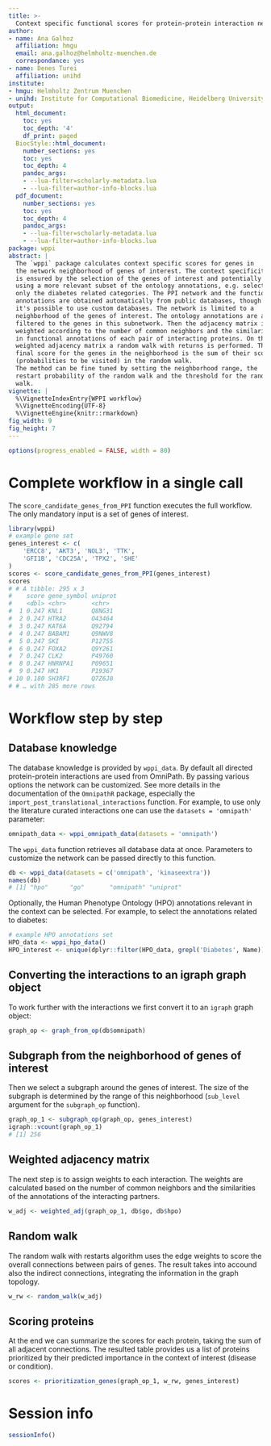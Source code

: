 ```yaml
---
title: >-
  Context specific functional scores for protein-protein interaction networks
author:
- name: Ana Galhoz
  affiliation: hmgu
  email: ana.galhoz@helmholtz-muenchen.de
  correspondance: yes
- name: Denes Turei
  affiliation: unihd
institute:
- hmgu: Helmholtz Zentrum Muenchen
- unihd: Institute for Computational Biomedicine, Heidelberg University
output:
  html_document:
    toc: yes
    toc_depth: '4'
    df_print: paged
  BiocStyle::html_document:
    number_sections: yes
    toc: yes
    toc_depth: 4
    pandoc_args:
    - --lua-filter=scholarly-metadata.lua
    - --lua-filter=author-info-blocks.lua
  pdf_document:
    number_sections: yes
    toc: yes
    toc_depth: 4
    pandoc_args:
    - --lua-filter=scholarly-metadata.lua
    - --lua-filter=author-info-blocks.lua
package: wppi
abstract: |
  The `wppi` package calculates context specific scores for genes in
  the network neighborhood of genes of interest. The context specificity
  is ensured by the selection of the genes of interest and potentially by
  using a more relevant subset of the ontology annotations, e.g. selecting
  only the diabetes related categories. The PPI network and the functional
  annotations are obtained automatically from public databases, though
  it's possible to use custom databases. The network is limited to a
  neighborhood of the genes of interest. The ontology annotations are also
  filtered to the genes in this subnetwork. Then the adjacency matrix is
  weighted according to the number of common neighbors and the similarity
  in functional annotations of each pair of interacting proteins. On this
  weighted adjacency matrix a random walk with returns is performed. The
  final score for the genes in the neighborhood is the sum of their scores
  (probabilities to be visited) in the random walk.
  The method can be fine tuned by setting the neighborhood range, the
  restart probability of the random walk and the threshold for the random
  walk.
vignette: |
  %\VignetteIndexEntry{WPPI workflow}
  %\VignetteEncoding{UTF-8}
  %\VignetteEngine{knitr::rmarkdown}
fig_width: 9
fig_height: 7
---
```


```r
options(progress_enabled = FALSE, width = 80)
```

# Complete workflow in a single call

The `score_candidate_genes_from_PPI` function executes the full workflow.
The only mandatory input is a set of genes of interest.

```r
library(wppi)
# example gene set
genes_interest <- c(
    'ERCC8', 'AKT3', 'NOL3', 'TTK',
    'GFI1B', 'CDC25A', 'TPX2', 'SHE'
)
scores <- score_candidate_genes_from_PPI(genes_interest)
scores
# # A tibble: 295 x 3
#    score gene_symbol uniprot
#    <dbl> <chr>       <chr>  
#  1 0.247 KNL1        Q8NG31 
#  2 0.247 HTRA2       O43464 
#  3 0.247 KAT6A       Q92794 
#  4 0.247 BABAM1      Q9NWV8 
#  5 0.247 SKI         P12755 
#  6 0.247 FOXA2       Q9Y261 
#  7 0.247 CLK2        P49760 
#  8 0.247 HNRNPA1     P09651 
#  9 0.247 HK1         P19367 
# 10 0.180 SH3RF1      Q7Z6J0 
# # … with 285 more rows
```

# Workflow step by step

## Database knowledge

The database knowledge is provided by `wppi_data`. By default all directed
protein-protein interactions are used from OmniPath. By passing various
options the network can be customized. See more details in the documentation
of the `OmnipathR` package, especially the
`import_post_translational_interactions` function. For example, to use only
the literature curated interactions one can use the `datasets = 'omnipath'`
parameter:

```r
omnipath_data <- wppi_omnipath_data(datasets = 'omnipath')
```

The `wppi_data` function retrieves all database data at once. Parameters to
customize the network can be passed directly to this function.

```r
db <- wppi_data(datasets = c('omnipath', 'kinaseextra'))
names(db)
# [1] "hpo"      "go"       "omnipath" "uniprot"
````

Optionally, the Human Phenotype Ontology (HPO) annotations relevant in the
context can be selected. For example, to select the annotations related to
diabetes:

```r
# example HPO annotations set
HPO_data <- wppi_hpo_data()
HPO_interest <- unique(dplyr::filter(HPO_data, grepl('Diabetes', Name))$Name)
```

## Converting the interactions to an igraph graph object

To work further with the interactions we first convert it to an `igraph`
graph object:

```r
graph_op <- graph_from_op(db$omnipath)
```

## Subgraph from the neighborhood of genes of interest

Then we select a subgraph around the genes of interest. The size of the
subgraph is determined by the range of this neighborhood (`sub_level`
argument for the `subgraph_op` function).

```r
graph_op_1 <- subgraph_op(graph_op, genes_interest)
igraph::vcount(graph_op_1)
# [1] 256
```

## Weighted adjacency matrix

The next step is to assign weights to each interaction. The weights are
calculated based on the number of common neighbors and the similarities of
the annotations of the interacting partners.

```r
w_adj <- weighted_adj(graph_op_1, db$go, db$hpo)
```

## Random walk

The random walk with restarts algorithm uses the edge weights to score the
overall connections between pairs of genes. The result takes into accound
also the indirect connections, integrating the information in the graph
topology.

```r
w_rw <- random_walk(w_adj)
```

## Scoring proteins

At the end we can summarize the scores for each protein, taking the sum of
all adjacent connections. The resulted table provides us a list of proteins
prioritized by their predicted importance in the context of interest
(disease or condition).

```r
scores <- prioritization_genes(graph_op_1, w_rw, genes_interest)
```

# Session info {.unnumbered}

```r
sessionInfo()
```